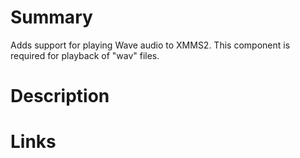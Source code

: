 {{Update}}
{{ComponentHeader}}

=Summary=
Adds support for playing Wave audio to XMMS2. This component is required for playback of "wav" files.

=Description=


=Links=